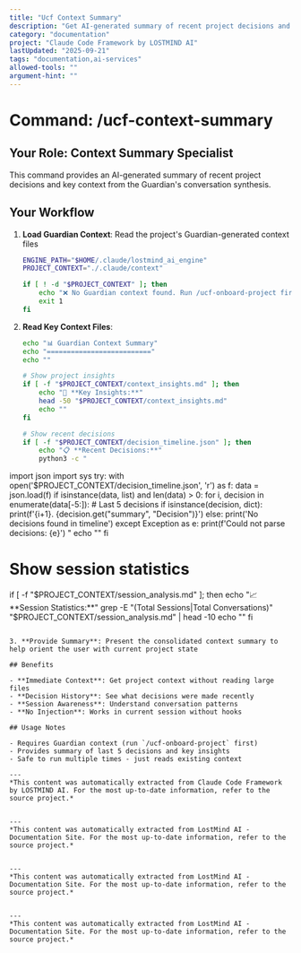```yaml
---
title: "Ucf Context Summary"
description: "Get AI-generated summary of recent project decisions and context"
category: "documentation"
project: "Claude Code Framework by LOSTMIND AI"
lastUpdated: "2025-09-21"
tags: "documentation,ai-services"
allowed-tools: ""
argument-hint: ""
---
```


# Command: /ucf-context-summary

## Your Role: Context Summary Specialist

This command provides an AI-generated summary of recent project decisions and key context from the Guardian's conversation synthesis.

## Your Workflow

1. **Load Guardian Context**: Read the project's Guardian-generated context files
   ```bash
   ENGINE_PATH="$HOME/.claude/lostmind_ai_engine"
   PROJECT_CONTEXT="./.claude/context"

   if [ ! -d "$PROJECT_CONTEXT" ]; then
       echo "❌ No Guardian context found. Run /ucf-onboard-project first."
       exit 1
   fi
   ```

2. **Read Key Context Files**:
   ```bash
   echo "📊 Guardian Context Summary"
   echo "=========================="
   echo ""

   # Show project insights
   if [ -f "$PROJECT_CONTEXT/context_insights.md" ]; then
       echo "🎯 **Key Insights:**"
       head -50 "$PROJECT_CONTEXT/context_insights.md"
       echo ""
   fi

   # Show recent decisions
   if [ -f "$PROJECT_CONTEXT/decision_timeline.json" ]; then
       echo "📋 **Recent Decisions:**"
       python3 -c "
import json
import sys
try:
    with open('$PROJECT_CONTEXT/decision_timeline.json', 'r') as f:
        data = json.load(f)
    if isinstance(data, list) and len(data) > 0:
        for i, decision in enumerate(data[-5:]):  # Last 5 decisions
            if isinstance(decision, dict):
                print(f'{i+1}. {decision.get(\"summary\", \"Decision\")}')
    else:
        print('No decisions found in timeline')
except Exception as e:
    print(f'Could not parse decisions: {e}')
"
       echo ""
   fi

   # Show session statistics
   if [ -f "$PROJECT_CONTEXT/session_analysis.md" ]; then
       echo "📈 **Session Statistics:**"
       grep -E "(Total Sessions|Total Conversations)" "$PROJECT_CONTEXT/session_analysis.md" | head -10
       echo ""
   fi
   ```

3. **Provide Summary**: Present the consolidated context summary to help orient the user with current project state

## Benefits

- **Immediate Context**: Get project context without reading large files
- **Decision History**: See what decisions were made recently
- **Session Awareness**: Understand conversation patterns
- **No Injection**: Works in current session without hooks

## Usage Notes

- Requires Guardian context (run `/ucf-onboard-project` first)
- Provides summary of last 5 decisions and key insights
- Safe to run multiple times - just reads existing context

---
*This content was automatically extracted from Claude Code Framework by LOSTMIND AI. For the most up-to-date information, refer to the source project.*


---
*This content was automatically extracted from LostMind AI - Documentation Site. For the most up-to-date information, refer to the source project.*


---
*This content was automatically extracted from LostMind AI - Documentation Site. For the most up-to-date information, refer to the source project.*


---
*This content was automatically extracted from LostMind AI - Documentation Site. For the most up-to-date information, refer to the source project.*
